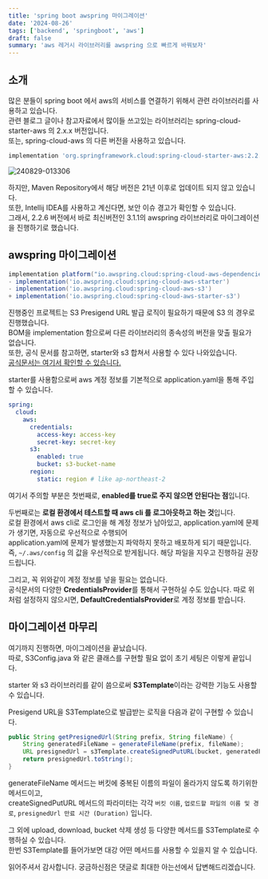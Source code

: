 ```yaml
---
title: 'spring boot awspring 마이그레이션'
date: '2024-08-26'
tags: ['backend', 'springboot', 'aws']
draft: false
summary: 'aws 레거시 라이브러리를 awspring 으로 빠르게 바꿔보자'
---
```


## 소개

많은 분들이 spring boot 에서 aws의 서비스를 연결하기 위해서 관련 라이브러리를 사용하고 있습니다.  
관련 블로그 글이나 참고자료에서 많이들 쓰고있는 라이브러리는 spring-cloud-starter-aws 의 2.x.x 버전입니다.  
또는, spring-cloud-aws 의 다른 버전을 사용하고 있습니다.

```gradle
implementation 'org.springframework.cloud:spring-cloud-starter-aws:2.2.6.RELEASE'
```

![240829-013306](/static/images/blog/awspring/240829-013306.png)

하지만, Maven Repository에서 해당 버전은 21년 이후로 업데이트 되지 않고 있습니다.  
또한, Intellij IDEA를 사용하고 계신다면, 보안 이슈 경고가 확인할 수 있습니다.  
그래서, 2.2.6 버전에서 바로 최신버전인 3.1.1의 awspring 라이브러리로 마이그레이션을 진행하기로 했습니다.

## awspring 마이그레이션

```diff:build.gradle
implementation platform("io.awspring.cloud:spring-cloud-aws-dependencies:3.1.1") // BOM
- implementation('io.awspring.cloud:spring-cloud-aws-starter')
- implementation('io.awspring.cloud:spring-cloud-aws-s3')
+ implementation('io.awspring.cloud:spring-cloud-aws-starter-s3')
```

진행중인 프로젝트는 S3 Presigend URL 발급 로직이 필요하기 때문에 S3 의 경우로 진행했습니다.  
BOM을 implementation 함으로써 다른 라이브러리의 종속성의 버전을 맞출 필요가 없습니다.  
또한, 공식 문서를 참고하면, starter와 s3 합쳐서 사용할 수 있다 나와있습니다.  
[공식문서는 여기서 확인할 수 있습니다.](https://docs.awspring.io/spring-cloud-aws/docs/3.1.1/reference/html/index.html#using-amazon-web-services)

starter를 사용함으로써 aws 계정 정보를 기본적으로 application.yaml을 통해 주입할 수 있습니다.

```yaml
spring:
  cloud:
    aws:
      credentials:
        access-key: access-key
        secret-key: secret-key
      s3:
        enabled: true
        bucket: s3-bucket-name
      region:
        static: region # like ap-northeast-2
```

여기서 주의할 부분은 첫번째로, **enabled를 true로 주지 않으면 안된다는 점**입니다.

두번째로는 **로컬 환경에서 테스트할 때 aws cli 를 로그아웃하고 하는 것**입니다.  
로컬 환경에서 aws cli로 로그인을 해 계정 정보가 남아있고, application.yaml에 문제가 생기면, 자동으로 우선적으로 수행되어  
application.yaml에 문제가 발생했는지 파악하지 못하고 배포하게 되기 때문입니다.  
즉, `~/.aws/config` 의 값을 우선적으로 받게됩니다. 해당 파일을 지우고 진행하길 권장드립니다.

그리고, 꼭 위와같이 계정 정보를 넣을 필요는 없습니다.  
공식문서의 다양한 **CredentialsProvider**를 통해서 구현하실 수도 있습니다.
따로 위처럼 설정하지 않으시면, **DefaultCredentialsProvider**로 계정 정보를 받습니다.

## 마이그레이션 마무리

여기까지 진행하면, 마이그레이션을 끝났습니다.  
따로, S3Config.java 와 같은 클래스를 구현할 필요 없이 초기 세팅은 이렇게 끝입니다.

starter 와 s3 라이브러리를 같이 씀으로써 **S3Template**이라는 강력한 기능도 사용할 수 있습니다.

Presigend URL을 S3Template으로 발급받는 로직을 다음과 같이 구현할 수 있습니다.

```java
public String getPresignedUrl(String prefix, String fileName) {
    String generatedFileName = generateFileName(prefix, fileName);
    URL presignedUrl = s3Template.createSignedPutURL(bucket, generatedFileName, generateExpiration());
    return presignedUrl.toString();
}
```

generateFileName 메서드는 버킷에 중복된 이름의 파일이 올라가지 않도록 하기위한 메서드이고,  
createSignedPutURL 메서드의 파라미터는 각각 `버킷 이름`, `업로드할 파일의 이름 및 경로`, `presignedUrl 만료 시간 (Duration)` 입니다.

그 외에 upload, download, bucket 삭제 생성 등 다양한 메서드를 S3Template로 수행하실 수 있습니다.  
한번 S3Template를 들어가보면 대강 어떤 메서드를 사용할 수 있을지 알 수 있습니다.

읽어주셔서 감사합니다. 궁금하신점은 댓글로 최대한 아는선에서 답변해드리겠습니다.
